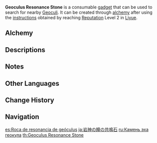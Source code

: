 {{Item Infobox
|id          = 220002
|image       = Item Geoculus Resonance Stone.png
|type        = Consumables
|group       = Oculus Resonance Stones
|invCategory = Gadgets
|quality     = 3
|effect      = A stone that can be used in [[Liyue]] to search for nearby [[Geoculi]]. The cooldown between uses is 300 seconds if an [[oculus]] is detected and 5 seconds if not.
|description = A stone that can be used in [[Liyue]] to search for nearby [[Geoculi]].<br />This exquisite stone plate imitates a certain mysterious quality of the Geo [[Statues of The Seven]], causing it to lead people to the location of [[Geoculi]].<br />Elemental [[Oculi]] represent the lost power of the Statues of The Seven - perhaps offering this power back to the statue also has significance for the lands that the gods watch over.
|recipeType  = Instructions
|recipe      = Reach [[Reputation]] Level 2 in [[Liyue]]
|reusable    = No
|usage       = Quick Use
|memento     = No
}}
'''Geoculus Resonance Stone''' is a consumable [[gadget]] that can be used to search for nearby [[Geoculus|Geoculi]]. It can be created through [[alchemy]] after using the [[Instructions: Geoculus Resonance Stone|instructions]] obtained by reaching [[Reputation]] Level 2 in [[Liyue]].

{{Transclude|Oculus Resonance Stone|resonance stone intro|section=1}}
<!---
'''Note''': If you enter another player's world in [[Co-Op Mode]], it either appears to search for Dendroculi based on what's in your world or just won't find any (and will display the animation that none are found). Since none will be found, it won't be consumed.
--->
==Alchemy==
{{Recipe
|type = Crafting
|Cor Lapis = 5
|Glaze Lily = 5
|Crystal Chunk = 1
|Mora = 500
|sort = Cor Lapis;Glaze Lily;Crystal Chunk;Mora
}}

==Descriptions==
{{Description|An exquisite stone plate that imitates a certain mysterious quality of the [[Geo]] [[Statues of The Seven]], causing it to lead people to the location of [[Geoculi]]. Elemental [[Oculi]] represent the lost power of the Statues of The Seven - perhaps offering this-power-back to the statues also has significance for the lands that the gods watch over.|[[Archive]]}}

==Notes==
{{Transclude|Oculus Resonance Stone|Notes}}

==Other Languages==
{{Other Languages
|en      = Geoculus Resonance Stone
|zhs     = 岩神瞳共鸣石
|zhs_rm  = Yánshén-tǒng Gòngmíng-shí
|zht     = 岩神瞳共鳴石
|zht_rm  = Yánshén-tǒng Gòngmíng-shí
|zh_tl   = Geoculus Resonance Stone
|ja      = 岩神の瞳の共鳴石
|ja_rm   = Ganshin no Hitomi no Kyoumeiseki
|ja_tl   = Geoculus Resonance Stone
|ko      = 바위 {{tt|신|神}}의 눈{{tt|동자|瞳子}} {{tt|공명석|共鳴石}}
|ko_rm   = Bawi Sin-ui Nundongja Gongmyeongseok
|ko_tl   = Rock God's Pupil Resonance Stone
|es      = Roca de resonancia de geóculus
|es_tl   = Geoculus Resonance Stone
|fr      = Pierre de résonance Géoculus
|fr_tl   = Geoculus Resonance Stone
|ru      = Камень эха геокула
|ru_tl   = Geoculus Echo Stone
|th      = Geoculus Resonance Stone
|vi      = Đá Cộng Hưởng Nham Thần Đồng
|vi_tl   = 
|de      = Geoculus-Resonanzstein
|de_tl   = Geoculus Resonance Stone
|id      = Geoculus Resonance Stone
|pt      = Pedra de Ressonância de Geoculus
|pt_tl   = Geoculus Resonance Stone
|tr      = Toprak Özü Rezonans Taşı
|tr_tl   = 
|it      = Pietra di risonanza per Geoculi
|it_tl   = Resonance Stone for Geoculus
}}

==Change History==
{{Change History|1.1}}

==Navigation==
{{Gadget Navbox}}

[[es:Roca de resonancia de geóculus]]
[[ja:岩神の瞳の共鳴石]]
[[ru:Камень эха геокула]]
[[th:Geoculus Resonance Stone]]